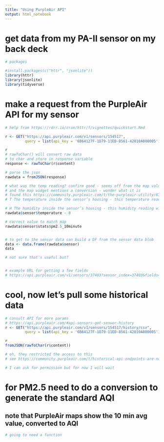 ```yaml
---
title: "Using PurpleAir API"
output: html_notebook
---
```


# get data from my PA-II sensor on my back deck

```r
# packages

#install.packages(c("httr", "jsonlite"))
library(httr)
library(jsonlite)
library(tidyverse)

```

# make a request from the PurpleAir API for my sensor

```r
# help from https://rdrr.io/cran/httr/f/vignettes/quickstart.Rmd

r <- GET("https://api.purpleair.com/v1/sensors/154517", 
         query = list(api_key = '6B64127F-1D79-11ED-8561-42010A800005'))

r
# rawToChar() will convert raw data 
# to char and store in response variable
response <- rawToChar(r$content)

# parse the json
rawdata = fromJSON(response)

# what was the temp reading? confirm good - seems off from the map value
# and the map widget mentions a conversion - wonder what it is
# found this https://community.purpleair.com/t/the-purpleair-utility/673
# T The temperature inside the sensor’s housing - this temperature reading # will be approximately 8 degrees higher than ambient conditions due to # heat generated by the WiFi module in the sensor’s control board.

# H The humidity inside the sensor’s housing - this humidity reading will # be approximately 4% lower than ambient conditions due to heat generated # by the WiFi module in the sensor’s control board.
rawdata$sensor$temperature - 8

# correct value to match map
rawdata$sensor$stats$pm2.5_10minute


# to get to the sensor data can build a DF from the sensor data blob
data <- data.frame(rawdata$sensor)
data

# not sure that's useful but?


# example URL for getting a few fields
# https://api.purpleair.com/v1/sensors/37403?sensor_index=37403&fields=pm2.5_30minute%2Ctemperature%2Chumidity

```

# cool, now let's pull some historical data

```r
# consult API for more params
# https://api.purpleair.com/#api-sensors-get-sensor-history
r <- GET("https://api.purpleair.com/v1/sensors/154517/history/csv", 
         query = list(api_key = '6B64127F-1D79-11ED-8561-42010A800005'))

r
fromJSON(rawToChar(r$content))

# oh, they restricted the access to this
# see https://community.purpleair.com/t/historical-api-endpoints-are-now-restricted/1557

# I can ask for permission but for now I will wait


```

# for PM2.5 need to do a conversion to generate the standard AQI
## note that PurpleAir maps show the 10 min avg value, converted to AQI

```r

# going to need a function



```


